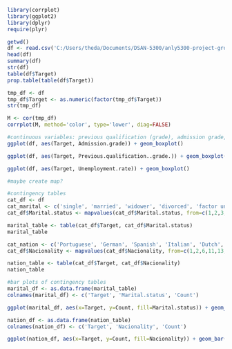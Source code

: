 ```r
library(corrplot)
library(ggplot2)
library(dplyr)
require(plyr)
```

```r
getwd()
df <- read.csv('C:/Users/theda/Documents/DSAN-5300/anly5300-project-group-7/data/academic-success.csv', sep=";")
head(df)
summary(df)
str(df)
table(df$Target)
prop.table(table(df$Target))
```

```r
tmp_df <- df
tmp_df$Target <- as.numeric(factor(tmp_df$Target))
str(tmp_df)
```

```r
M <- cor(tmp_df)
corrplot(M, method='color', type='lower', diag=FALSE)
```

```r
#continuous variables: previous qualification (grade), admission grade, GDP, inflation rate, unemployment rate
ggplot(df, aes(Target, Admission.grade)) + geom_boxplot()
```

```r
ggplot(df, aes(Target, Previous.qualification..grade.)) + geom_boxplot()
```

```r
ggplot(df, aes(Target, Unemployment.rate)) + geom_boxplot()
```

```r
#maybe create map?
```

```r
#contingency tables
cat_df <- df
cat_marital <- c('single', 'married', 'widower', 'divorced', 'factor union', 'legally separated')
cat_df$Marital.status <- mapvalues(cat_df$Marital.status, from=c(1,2,3,4,5,6), to=cat_marital)

marital_table <- table(cat_df$Target, cat_df$Marital.status)
marital_table

cat_nation <- c('Portuguese', 'German', 'Spanish', 'Italian', 'Dutch', 'English', 'Lithuanian', 'Angolan','Cape Verdean', 'Guinean', 'Mozambican', 'Santomean','Turkish', 'Brazilian', 'Romanian', 'Moldova (Republic of)', 'Mexican', 'Ukrainian', 'Russian', 'Cuban', 'Colombian')
cat_df$Nacionality <- mapvalues(cat_df$Nacionality, from=c(1,2,6,11,13,14,17,21,22,24,25,26,32,41,62,100,101,103,105,108,109), to=cat_nation)

nation_table <- table(cat_df$Target, cat_df$Nacionality)
nation_table
```

```r
#bar plots of contingency tables
marital_df <- as.data.frame(marital_table)
colnames(marital_df) <- c('Target', 'Marital.status', 'Count')

ggplot(marital_df, aes(x=Target, y=Count, fill=Marital.status)) + geom_bar(position="dodge", stat="identity")
```

```r
nation_df <- as.data.frame(nation_table)
colnames(nation_df) <- c('Target', 'Nacionality', 'Count')

ggplot(nation_df, aes(x=Target, y=Count, fill=Nacionality)) + geom_bar(position="dodge", stat="identity")
```